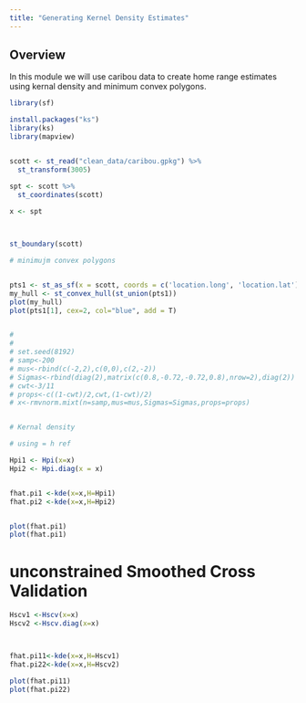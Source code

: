 ```yaml
---
title: "Generating Kernel Density Estimates"
---
```




## Overview

In this module we will use caribou data to create home range estimates using kernal density and minimum convex polygons. 



```r
library(sf)

install.packages("ks")
library(ks)
library(mapview)


scott <- st_read("clean_data/caribou.gpkg") %>% 
  st_transform(3005)

spt <- scott %>% 
  st_coordinates(scott)
  
x <- spt



st_boundary(scott) 

# minimujm convex polygons


pts1 <- st_as_sf(x = scott, coords = c('location.long', 'location.lat'))
my_hull <- st_convex_hull(st_union(pts1))
plot(my_hull)
plot(pts1[1], cex=2, col="blue", add = T)


# 
# 
# set.seed(8192) 
# samp<-200 
# mus<-rbind(c(-2,2),c(0,0),c(2,-2)) 
# Sigmas<-rbind(diag(2),matrix(c(0.8,-0.72,-0.72,0.8),nrow=2),diag(2)) 
# cwt<-3/11 
# props<-c((1-cwt)/2,cwt,(1-cwt)/2) 
# x<-rmvnorm.mixt(n=samp,mus=mus,Sigmas=Sigmas,props=props)


# Kernal density 

# using = h ref 

Hpi1 <- Hpi(x=x)
Hpi2 <- Hpi.diag(x = x)


fhat.pi1 <-kde(x=x,H=Hpi1) 
fhat.pi2 <-kde(x=x,H=Hpi2)


plot(fhat.pi1)
plot(fhat.pi1)


```

# unconstrained Smoothed Cross Validation 

```r


Hscv1 <-Hscv(x=x)
Hscv2 <-Hscv.diag(x=x)



fhat.pi11<-kde(x=x,H=Hscv1) 
fhat.pi22<-kde(x=x,H=Hscv2)

plot(fhat.pi11)
plot(fhat.pi22)

```











